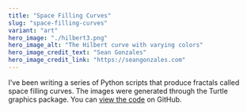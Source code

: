 ```yaml
---
title: "Space Filling Curves"
slug: "space-filling-curves"
variant: "art"
hero_image: "./hilbert3.png"
hero_image_alt: "The Hilbert curve with varying colors"
hero_image_credit_text: "Sean Gonzales"
hero_image_credit_link: "https://seangonzales.com"
---
```


I’ve been writing a series of Python scripts that produce fractals called space filling curves. The images were generated through the Turtle graphics package. You can [view the code](https://github.com/ChimiSeanGa/SpaceFillingCurves) on GitHub.
